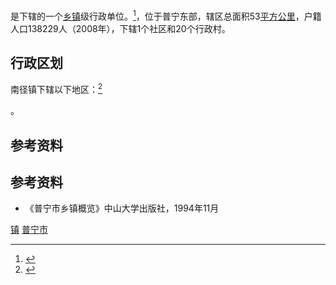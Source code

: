 {{中国乡级行政区|44/52/81/108/000}}
是{{PRC admin/fullname|44/52/81/003/000|3}}下辖的一个[[乡镇|乡镇]]级行政单位。<ref>{{PRC admin/ref sgc|{{PRC admin/parent|44/52/81/108/000}}}}</ref>，位于普宁东部，辖区总面积53[[平方公里|平方公里]]，户籍人口138229人（2008年），下辖1个社区和20个行政村。

== 行政区划 ==

南径镇下辖以下地区：<ref>{{PRC admin/ref sgc|44/52/81/108/000}}</ref>

{{PRC admin/children|44/52/81/108/000}}。

== 参考资料 ==

{{reflist}}

== 参考资料 ==
*《普宁市乡镇概览》中山大学出版社，1994年11月

{{广东省揭阳市普宁市行政区划}}
{{广东行政区划小作品}}

[[Category:普宁市行政区划|镇]]
[[Category:揭阳建制镇|普宁市]]